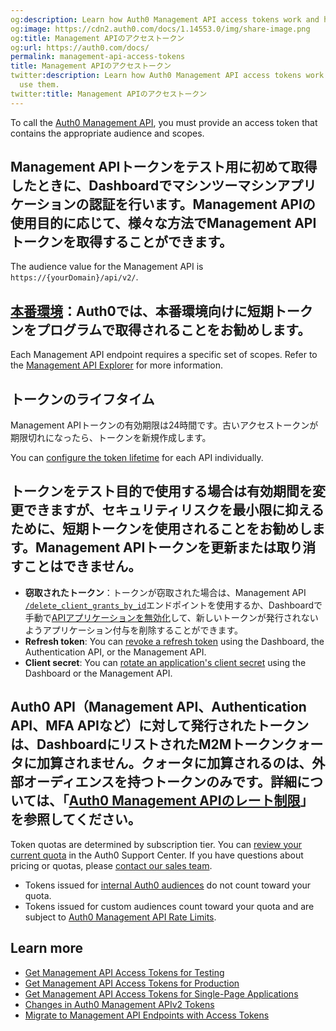 ```yaml
---
og:description: Learn how Auth0 Management API access tokens work and how to use them.
og:image: https://cdn2.auth0.com/docs/1.14553.0/img/share-image.png
og:title: Management APIのアクセストークン
og:url: https://auth0.com/docs/
permalink: management-api-access-tokens
title: Management APIのアクセストークン
twitter:description: Learn how Auth0 Management API access tokens work and how to
  use them.
twitter:title: Management APIのアクセストークン
---
```


To call the [Auth0 Management API](https://auth0.com/docs/api/management/v2), you must provide an <Tooltip tip="Access Token: Authorization credential, in the form of an opaque string or JWT, used to access an API." cta="View Glossary" href="/docs/glossary?term=access+token">access token</Tooltip> that contains the appropriate <Tooltip tip="Access Token: Authorization credential, in the form of an opaque string or JWT, used to access an API." cta="View Glossary" href="/docs/glossary?term=audience">audience</Tooltip> and scopes.

## Management APIトークンをテスト用に初めて取得したときに、Dashboardでマシンツーマシンアプリケーションの認証を行います。Management APIの使用目的に応じて、様々な方法でManagement APIトークンを取得することができます。

The audience value for the <Tooltip tip="Management API: A product to allow customers to perform administrative tasks." cta="View Glossary" href="/docs/glossary?term=Management+API">Management API</Tooltip> is `https://{yourDomain}/api/v2/`.

## [本番環境](/security/tokens/access-tokens/management-api-access-tokens/get-management-api-access-tokens-for-production)：Auth0では、本番環境向けに短期トークンをプログラムで取得されることをお勧めします。

Each Management API endpoint requires a specific set of scopes. Refer to the [Management API Explorer](https://auth0.com/docs/api/management/v2/) for more information.

## トークンのライフタイム

Management APIトークンの有効期限は24時間です。古いアクセストークンが期限切れになったら、トークンを新規作成します。

You can [configure the token lifetime](/docs/secure/tokens/access-tokens/update-access-token-lifetime) for each API individually.

## トークンをテスト目的で使用する場合は有効期間を変更できますが、セキュリティリスクを最小限に抑えるために、短期トークンを使用されることをお勧めします。Management APIトークンを更新または取り消すことはできません。

* **窃取されたトークン**：トークンが窃取された場合は、Management API [`/delete_client_grants_by_id`](/api/management/v2#!/Client_Grants/delete_client_grants_by_id)エンドポイントを使用するか、Dashboardで手動で[APIアプリケーションを無効化](%24%7Bmanage_url%7D/#/apis/management/authorized-applications)して、新しいトークンが発行されないようアプリケーション付与を削除することができます。
* **<Tooltip tip="Refresh Token: Token used to obtain a renewed Access Token without forcing users to log in again." cta="View Glossary" href="/docs/glossary?term=Refresh+token">Refresh token</Tooltip>**: You can [revoke a refresh token](/docs/secure/tokens/refresh-tokens/revoke-refresh-tokens) using the Dashboard, the Authentication API, or the Management API.
* **<Tooltip tip="Client Secret: Secret used by a client (application) to authenticate with the Authorization Server; it should be known to only the client and the Authorization Server and must be sufficiently random to not be guessable." cta="View Glossary" href="/docs/glossary?term=Client+secret">Client secret</Tooltip>**: You can [rotate an application's client secret](/docs/get-started/applications/rotate-client-secret) using the Dashboard or the Management API.

## Auth0 API（Management API、Authentication API、MFA APIなど）に対して発行されたトークンは、DashboardにリストされたM2Mトークンクォータに加算**されません**。クォータに加算されるのは、外部オーディエンスを持つトークンのみです。詳細については、「[Auth0 Management APIのレート制限](/support/policies/rate-limit-policy/management-api-endpoint-rate-limits)」を参照してください。

Token quotas are determined by subscription tier. You can [review your current quota](https://support.auth0.com/reports/quota) in the Auth0 Support Center. If you have questions about pricing or quotas, please [contact our sales team](https://auth0.com/contact-us).

* Tokens issued for [internal Auth0 audiences](/docs/secure/tokens/access-tokens/get-access-tokens#control-access-token-audience) do not count toward your quota.
* Tokens issued for custom audiences count toward your quota and are subject to [Auth0 Management API Rate Limits](/docs/troubleshoot/customer-support/operational-policies/rate-limit-policy/management-api-endpoint-rate-limits).

## Learn more

* [Get Management API Access Tokens for Testing](/docs/secure/tokens/access-tokens/management-api-access-tokens/get-management-api-access-tokens-for-testing)
* [Get Management API Access Tokens for Production](/docs/secure/tokens/access-tokens/management-api-access-tokens/get-management-api-access-tokens-for-production)
* [Get Management API Access Tokens for Single-Page Applications](/docs/secure/tokens/access-tokens/management-api-access-tokens/get-management-api-tokens-for-single-page-applications)
* [Changes in Auth0 Management APIv2 Tokens](/docs/secure/tokens/access-tokens/management-api-access-tokens/changes-in-auth0-management-apiv2-tokens)
* [Migrate to Management API Endpoints with Access Tokens](/docs/troubleshoot/product-lifecycle/past-migrations/migrate-to-calling-api-with-access-tokens)